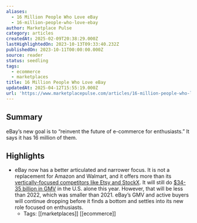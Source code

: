 ```yaml
---
aliases:
  - 16 Million People Who Love eBay
  - 16-million-people-who-love-ebay
author: Marketplace Pulse
category: articles
createdAt: 2025-02-09T20:38:29.000Z
lastHighlightedOn: 2023-10-13T09:33:40.232Z
publishedOn: 2023-10-11T00:00:00.000Z
source: reader
status: seedling
tags:
  - ecommerce
  - marketplaces
title: 16 Million People Who Love eBay
updatedAt: 2025-04-12T15:55:19.000Z
url: 'https://www.marketplacepulse.com/articles/16-million-people-who-love-ebay'
---
```

## Summary

eBay’s new goal is to “reinvent the future of e-commerce for enthusiasts.” It says it has 16 million of them.

## Highlights

- eBay now has a better articulated and narrower focus. It is not a replacement for Amazon and Walmart, and it offers more than its [vertically-focused competitors like Etsy and StockX](https://www.marketplacepulse.com/articles/unbundling-ebay). It will still do [$34-35 billion in GMV](https://www.marketplacepulse.com/stats/ebay-us-gross-merchandise-volume-gmv) in the U.S. alone this year. However, that will be less than 2022, which was smaller than 2021. eBay’s GMV and active buyers will continue dropping before it finds a bottom and settles into its new role focused on enthusiasts.
    - Tags: [[marketplaces]] [[ecommerce]]
